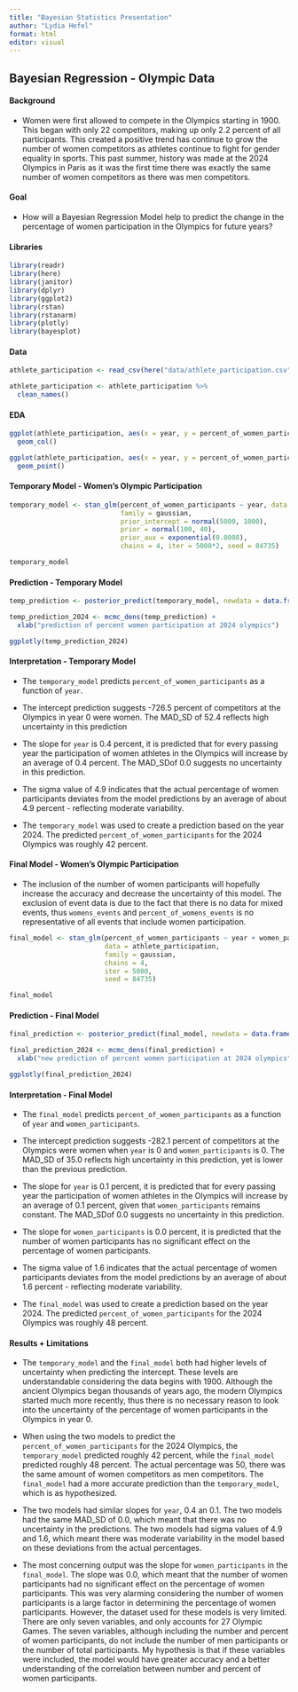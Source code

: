 ```yaml
---
title: "Bayesian Statistics Presentation"
author: "Lydia Hefel"
format: html
editor: visual
---
```


## Bayesian Regression - Olympic Data

#### Background

-   Women were first allowed to compete in the Olympics starting in 1900. This began with only 22 competitors, making up only 2.2 percent of all participants. This created a positive trend has continue to grow the number of women competitors as athletes continue to fight for gender equality in sports. This past summer, history was made at the 2024 Olympics in Paris as it was the first time there was exactly the same number of women competitors as there was men competitors.

#### Goal

-   How will a Bayesian Regression Model help to predict the change in the percentage of women participation in the Olympics for future years?

#### Libraries

```r
library(readr)
library(here)
library(janitor)
library(dplyr)
library(ggplot2)
library(rstan)
library(rstanarm)
library(plotly)
library(bayesplot)
```

#### Data

```r
athlete_participation <- read_csv(here("data/athlete_participation.csv"))

athlete_participation <- athlete_participation %>% 
  clean_names()
```

#### EDA

```r
ggplot(athlete_participation, aes(x = year, y = percent_of_women_participants, fill = sports)) + 
  geom_col()
```

```r
ggplot(athlete_participation, aes(x = year, y = percent_of_women_participants, color = percent_of_women_participants)) + 
  geom_point()
```

#### Temporary Model - Women's Olympic Participation

```r
temporary_model <- stan_glm(percent_of_women_participants ~ year, data = athlete_participation,
                            family = gaussian,
                            prior_intercept = normal(5000, 1000),
                            prior = normal(100, 40), 
                            prior_aux = exponential(0.0008),
                            chains = 4, iter = 5000*2, seed = 84735)
```

```r
temporary_model
```

#### Prediction - Temporary Model

```r
temp_prediction <- posterior_predict(temporary_model, newdata = data.frame(year = 2024))

temp_prediction_2024 <- mcmc_dens(temp_prediction) + 
  xlab("prediction of percent women participation at 2024 olympics")

ggplotly(temp_prediction_2024)
```

#### Interpretation - Temporary Model

-   The `temporary_model` predicts `percent_of_women_participants` as a function of `year`.

-   The intercept prediction suggests -726.5 percent of competitors at the Olympics in year 0 were women. The MAD_SD of 52.4 reflects high uncertainty in this prediction

-   The slope for `year` is 0.4 percent, it is predicted that for every passing year the participation of women athletes in the Olympics will increase by an average of 0.4 percent. The MAD_SDof 0.0 suggests no uncertainty in this prediction.

-   The sigma value of 4.9 indicates that the actual percentage of women participants deviates from the model predictions by an average of about 4.9 percent - reflecting moderate variability.

-   The `temporary_model` was used to create a prediction based on the year 2024. The predicted `percent_of_women_participants` for the 2024 Olympics was roughly 42 percent.

#### Final Model - Women's Olympic Participation

-   The inclusion of the number of women participants will hopefully increase the accuracy and decrease the uncertainty of this model. The exclusion of event data is due to the fact that there is no data for mixed events, thus `womens_events` and `percent_of_womens_events` is no representative of all events that include women participation.

```r
final_model <- stan_glm(percent_of_women_participants ~ year + women_participants,
                        data = athlete_participation,
                        family = gaussian,
                        chains = 4, 
                        iter = 5000, 
                        seed = 84735)
```

```r
final_model
```

#### Prediction - Final Model

```r
final_prediction <- posterior_predict(final_model, newdata = data.frame(year = 2024, women_participants = 5250))
```

```r
final_prediction_2024 <- mcmc_dens(final_prediction) + 
  xlab("new prediction of percent women participation at 2024 olympics")

ggplotly(final_prediction_2024)
```

#### Interpretation - Final Model

-   The `final_model` predicts `percent_of_women_participants` as a function of `year` and `women_participants`.

-   The intercept prediction suggests -282.1 percent of competitors at the Olympics were women when `year` is 0 and `women_participants` is 0. The MAD_SD of 35.0 reflects high uncertainty in this prediction, yet is lower than the previous prediction.

-   The slope for `year` is 0.1 percent, it is predicted that for every passing year the participation of women athletes in the Olympics will increase by an average of 0.1 percent, given that `women_participants` remains constant. The MAD_SDof 0.0 suggests no uncertainty in this prediction.

-   The slope for `women_participants` is 0.0 percent, it is predicted that the number of women participants has no significant effect on the percentage of women participants.

-   The sigma value of 1.6 indicates that the actual percentage of women participants deviates from the model predictions by an average of about 1.6 percent - reflecting moderate variability.

-   The `final_model` was used to create a prediction based on the year 2024. The predicted `percent_of_women_participants` for the 2024 Olympics was roughly 48 percent.

#### Results + Limitations

-   The `temporary_model` and the `final_model` both had higher levels of uncertainty when predicting the intercept. These levels are understandable considering the data begins with 1900. Although the ancient Olympics began thousands of years ago, the modern Olympics started much more recently, thus there is no necessary reason to look into the uncertainty of the percentage of women participants in the Olympics in year 0.

-   When using the two models to predict the `percent_of_women_participants` for the 2024 Olympics, the `temporary_model` predicted roughly 42 percent, while the `final_model` predicted roughly 48 percent. The actual percentage was 50, there was the same amount of women competitors as men competitors. The `final_model` had a more accurate prediction than the `temporary_model`, which is as hypothesized.

-   The two models had similar slopes for `year`, 0.4 an 0.1. The two models had the same MAD_SD of 0.0, which meant that there was no uncertainty in the predictions. The two models had sigma values of 4.9 and 1.6, which meant there was moderate variability in the model based on these deviations from the actual percentages.

-   The most concerning output was the slope for `women_participants` in the `final_model`. The slope was 0.0, which meant that the number of women participants had no significant effect on the percentage of women participants. This was very alarming considering the number of women participants is a large factor in determining the percentage of women participants. However, the dataset used for these models is very limited. There are only seven variables, and only accounts for 27 Olympic Games. The seven variables, although including the number and percent of women participants, do not include the number of men participants or the number of total participants. My hypothesis is that if these variables were included, the model would have greater accuracy and a better understanding of the correlation between number and percent of women participants.
